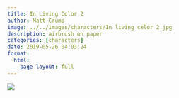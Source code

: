 ```yaml
---
title: In Living Color 2
author: Matt Crump
image: ../../images/characters/In living color 2.jpg
description: airbrush on paper
categories: [characters]
date: 2019-05-26 04:03:24
format:
  html:
    page-layout: full
---
```


![](../../images/characters/In living color 2.jpg)


